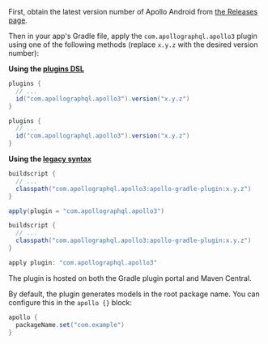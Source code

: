
First, obtain the latest version number of Apollo Android from [the Releases page](https://github.com/apollographql/apollo-android/releases).

Then in your app's Gradle file, apply the `com.apollographql.apollo3` plugin using one of the following methods (replace `x.y.z` with the desired version number):

**Using the [plugins DSL](https://docs.gradle.org/current/userguide/plugins.html#sec:plugins_block)**

<MultiCodeBlock>

```kotlin:title=build.gradle
plugins {
  // ...
  id("com.apollographql.apollo3").version("x.y.z")
}
```

```groovy:title=build.gradle
plugins {
  // ...
  id("com.apollographql.apollo3").version("x.y.z")
}
```

</MultiCodeBlock>

**Using the [legacy syntax](https://docs.gradle.org/current/userguide/plugins.html#sec:old_plugin_application)**

<MultiCodeBlock>

```kotlin:title=build.gradle
buildscript {
  // ...
  classpath("com.apollographql.apollo3:apollo-gradle-plugin:x.y.z")
}

apply(plugin = "com.apollographql.apollo3")
```

```groovy:title=build.gradle
buildscript {
  // ...
  classpath("com.apollographql.apollo3:apollo-gradle-plugin:x.y.z")
}

apply plugin: "com.apollographql.apollo3"
```

</MultiCodeBlock>

The plugin is hosted on both the Gradle plugin portal and Maven Central.

By default, the plugin generates models in the root package name. You can configure this in the `apollo {}` block:

```kotlin:title=build.gradle
apollo {
  packageName.set("com.example")
}
```
